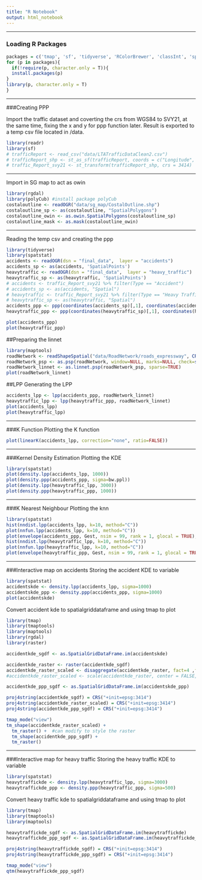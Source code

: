 ```yaml
---
title: "R Notebook"
output: html_notebook
---
```

***
### Loading R Packages

```r
packages = c('tmap', 'sf', 'tidyverse', 'RColorBrewer', 'classInt', 'spatstat', 'rgdal', 'maptools')
for (p in packages){
  if(!require(p, character.only = T)){
  install.packages(p)
}
library(p, character.only = T)
}
```

***
###Creating PPP

Import the traffic dataset and coverting the crs from WGS84 to SVY21, at the same time, fixing the x and y for ppp function later. Result is exported to a temp csv file located in /data.
```r
library(readr)
library(sf)
# trafficReport <- read_csv("data/LTATrafficDataClean2.csv")
# trafficReport_shp <- st_as_sf(trafficReport, coords = c("Longitude", "Latitude"), crs = "+proj=longlat +datum=WGS84 +no_defs")
# traffic_Report_svy21 <- st_transform(trafficReport_shp, crs = 3414)
```

***
Import in SG map to act as owin
```r
library(rgdal)
library(polyCub) #install package polyCub
costaloutline <- readOGR("data/sg_map/CostalOutline.shp")
costaloutline_sp <- as(costaloutline, "SpatialPolygons")
costaloutline_owin <- as.owin.SpatialPolygons(costaloutline_sp)
costaloutline_mask <- as.mask(costaloutline_owin)
```


***
Reading the temp csv and creating the ppp
```r
library(tidyverse)
library(spatstat)
accidents <- readOGR(dsn = "final_data",  layer = "accidents")
accidents_sp <- as(accidents, 'SpatialPoints')
heavytraffic <- readOGR(dsn = "final_data",  layer = "heavy_traffic")
heavytraffic_sp <- as(heavytraffic, 'SpatialPoints')
# accidents <- traffic_Report_svy21 %>% filter(Type == "Accident")
# accidents_sp <- as(accidents, "Spatial")
# heavytraffic <- traffic_Report_svy21 %>% filter(Type == "Heavy Traffic")
# heavytraffic_sp <- as(heavytraffic, "Spatial")
accidents_ppp <- ppp(coordinates(accidents_sp)[,1], coordinates(accidents_sp)[,2], costaloutline_owin)
heavytraffic_ppp <- ppp(coordinates(heavytraffic_sp)[,1], coordinates(heavytraffic_sp)[,2], costaloutline_owin)

plot(accidents_ppp)
plot(heavytraffic_ppp)
```

##Preparing the linnet
```r
library(maptools)
roadNetwork <- readShapeSpatial("data/RoadNetwork/roads_expressway", CRS("+init=epsg:3414"))
roadNetwork_psp <- as.psp(roadNetwork, window=NULL, marks=NULL, check=spatstat.options("checksegments"), fatal=TRUE)
roadNetwork_linnet <- as.linnet.psp(roadNetwork_psp, sparse=TRUE)
plot(roadNetwork_linnet)
```

##LPP
Generating the LPP

```r
accidents_lpp <- lpp(accidents_ppp, roadNetwork_linnet)
heavytraffic_lpp <- lpp(heavytraffic_ppp, roadNetwork_linnet)
plot(accidents_lpp)
plot(heavytraffic_lpp)
```

***
###K Function
Plotting the K function
```r
plot(linearK(accidents_lpp, correction="none", ratio=FALSE))
```

***
###Kernel Density Estimation
Plotting the KDE
```r
library(spatstat)
plot(density.lpp(accidents_lpp, 1000))
plot(density.ppp(accidents_ppp, sigma=bw.ppl))
plot(density.lpp(heavytraffic_lpp, 3000))
plot(density.ppp(heavytraffic_ppp, 1000))
```


***
###K Nearest Neighbour
Plotting the knn
```r
library(spatstat)
hist(nndist.lpp(accidents_lpp, k=10, method="C"))
plot(nnfun.lpp(accidents_lpp, k=10, method="C"))
plot(envelope(accidents_ppp, Gest, nsim = 99, rank = 1, glocal = TRUE), xlim=c(0,10000))
hist(nndist.lpp(heavytraffic_lpp, k=10, method="C"))
plot(nnfun.lpp(heavytraffic_lpp, k=10, method="C"))
plot(envelope(heavytraffic_ppp, Gest, nsim = 99, rank = 1, glocal = TRUE), xlim=c(0,6000))
```

***
###Interactive map on accidents
Storing the accident KDE to variable

```r
library(spatstat)
accidentskde <- density.lpp(accidents_lpp, sigma=1000)
accidentskde_ppp <- density.ppp(accidents_ppp, sigma=1000)
plot(accidentskde)
```
Convert accident kde to spatialgriddataframe and using tmap to plot

```r
library(tmap)
library(tmaptools)
library(maptools)
library(rgdal)
library(raster)

accidentkde_sgdf <- as.SpatialGridDataFrame.im(accidentskde)

accidentkde_raster <- raster(accidentkde_sgdf)
accidentkde_raster_scaled <- disaggregate(accidentkde_raster, fact=4 ,fun=mean)
#accidentkde_raster_scaled <- scale(accidentkde_raster, center = FALSE, scale = TRUE)

accidentkde_ppp_sgdf <- as.SpatialGridDataFrame.im(accidentskde_ppp)

proj4string(accidentkde_sgdf) = CRS("+init=epsg:3414")
proj4string(accidentkde_raster_scaled) = CRS("+init=epsg:3414")
proj4string(accidentkde_ppp_sgdf) = CRS("+init=epsg:3414")

tmap_mode("view")
tm_shape(accidentkde_raster_scaled) +
  tm_raster() +  #can modify to style the raster
  tm_shape(accidentkde_ppp_sgdf) + 
  tm_raster()
```

***
###Interactive map for heavy traffic
Storing the heavy traffic KDE to variable

```r
library(spatstat)
heavytraffickde <- density.lpp(heavytraffic_lpp, sigma=3000)
heavytraffickde_ppp <- density.ppp(heavytraffic_ppp, sigma=500)
```

Convert heavy traffic kde to spatialgriddataframe and using tmap to plot

```r
library(tmap)
library(tmaptools)
library(maptools)

heavytraffickde_sgdf <- as.SpatialGridDataFrame.im(heavytraffickde)
heavytraffickde_ppp_sgdf <- as.SpatialGridDataFrame.im(heavytraffickde_ppp)

proj4string(heavytraffickde_sgdf) = CRS("+init=epsg:3414")
proj4string(heavytraffickde_ppp_sgdf) = CRS("+init=epsg:3414")

tmap_mode("view")
qtm(heavytraffickde_ppp_sgdf)
```
